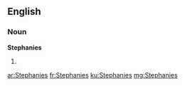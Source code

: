 ==English==

===Noun===
'''Stephanies'''

# {{plural of|[[Stephanie]]}}

[[ar:Stephanies]]
[[fr:Stephanies]]
[[ku:Stephanies]]
[[mg:Stephanies]]